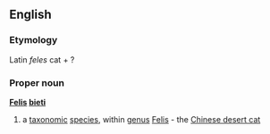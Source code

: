 ==English==
===Etymology===
Latin ''feles'' cat + ?
===Proper noun===
{{wikipedia}}
'''[[Felis]] [[bieti]]'''
#a [[taxonomic]] [[species]], within [[genus]] [[Felis]] - the [[Chinese desert cat]]
{{wikispecies}}